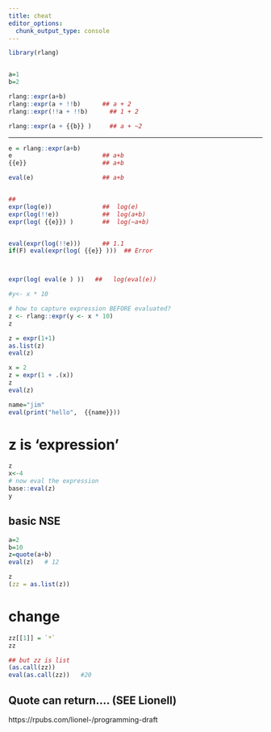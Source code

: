 ```yaml
---
title: cheat
editor_options: 
  chunk_output_type: console
---
```



```r
library(rlang)


a=1
b=2

rlang::expr(a+b)
rlang::expr(a + !!b)      ## a + 2
rlang::expr(!!a + !!b)      ## 1 + 2

rlang::expr(a + {{b}} )     ## a + ~2
```

---

```r
e = rlang::expr(a+b)
e                         ## a+b
{{e}}                     ## a+b

eval(e)                   ## a+b 


##
expr(log(e))              ##  log(e)
expr(log(!!e))            ##  log(a+b)
expr(log( {{e}}) )        ##  log(~a+b)


eval(expr(log(!!e)))      ## 1.1
if(F) eval(expr(log( {{e}} )))  ## Error



expr(log( eval(e ) ))   ##   log(eval(e))

```

```r
#y<- x * 10

# how to capture expression BEFORE evaluated?
z <- rlang::expr(y <- x * 10)
z

z = expr(1+1)
as.list(z)
eval(z)

x = 2
z = expr(1 + .(x))
z
eval(z)

name="jim"
eval(print("hello",  {{name}}))


```

# z is 'expression'
```r
z
x<-4
# now eval the expression
base::eval(z)
y
```

##    basic NSE
```r
a=2
b=10
z=quote(a+b)
eval(z)   # 12

z
(zz = as.list(z))

```
# change
```r
zz[[1]] = `*`
zz

## but zz is list
(as.call(zz))
eval(as.call(zz))   #20
```
##    Quote can return.... (SEE Lionell)
https://rpubs.com/lionel-/programming-draft